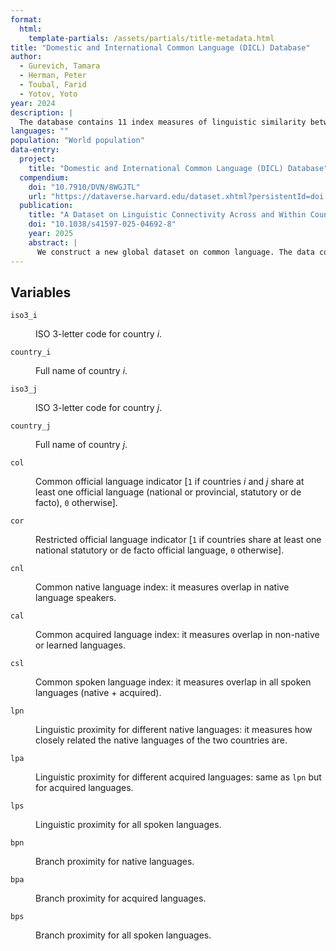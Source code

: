 ```yaml
---
format: 
  html:
    template-partials: /assets/partials/title-metadata.html
title: "Domestic and International Common Language (DICL) Database"
author: 
  - Gurevich, Tamara
  - Herman, Peter
  - Toubal, Farid
  - Yotov, Yoto
year: 2024
description: |
  The database contains 11 index measures of linguistic similarity between 242 countries, both domestically and internationally. The domestic measures capture linguistic similarities present among populations within a single country while the international indexes capture language similarities between two different countries. The indexes, which are based on 6,674 languages, reflect three different dimensions of language: common official languages, common native and acquired spoken languages, and linguistic proximity across different languages. This database has many uses, such as in the study of bilateral flows—including FDI, migration, and international trade—as well as in regional or country level analyses.
languages: ""
population: "World population"
data-entry:
  project:
    title: "Domestic and International Common Language (DICL) Database"
  compendium:
    doi: "10.7910/DVN/8WGJTL"
    url: "https://dataverse.harvard.edu/dataset.xhtml?persistentId=doi:10.7910/DVN/8WGJTL&version=3.0"
  publication:
    title: "A Dataset on Linguistic Connectivity Across and Within Countries"
    doi: "10.1038/s41597-025-04692-8"
    year: 2025
    abstract: |
      We construct a new global dataset on common language. The data cover 242 countries and territories and are based on information about the speakers of 6,675 languages. Using data from Ethnologue, we provide 11 bilateral measures reflecting different dimensions of linguistic connections within and between countries, including common official languages, common native and acquired languages, and linguistic proximity across different languages. A key novelty of the dataset is that it includes consistently defined information on linguistic relationships not only between different countries but within the administrative borders of countries as well.
---
```


## Variables

`iso3_i`

:   ISO 3-letter code for country *i*.

`country_i`

:   Full name of country *i*.

`iso3_j`

:   ISO 3-letter code for country *j*.

`country_j`

:   Full name of country *j*.

`col`

:   Common official language indicator \[`1` if countries *i* and *j* share at least one official language (national or provincial, statutory or de facto), `0` otherwise\].

`cor`

:   Restricted official language indicator \[`1` if countries share at least one national statutory or de facto official language, `0` otherwise\].

`cnl`

:   Common native language index: it measures overlap in native language speakers.

`cal`

:   Common acquired language index: it measures overlap in non-native or learned languages.

`csl`

:   Common spoken language index: it measures overlap in all spoken languages (native + acquired).

`lpn`

:   Linguistic proximity for different native languages: it measures how closely related the native languages of the two countries are.

`lpa`

:   Linguistic proximity for different acquired languages: same as `lpn` but for acquired languages.

`lps`

:   Linguistic proximity for all spoken languages.

`bpn`

:   Branch proximity for native languages.

`bpa`

:   Branch proximity for acquired languages.

`bps`

:   Branch proximity for all spoken languages.
